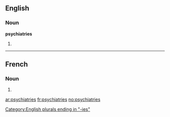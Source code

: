 ==English==

===Noun===
'''psychiatries'''

# {{plural of|psychiatry}}

[[Category:English plurals ending in "-ies"]]

----

==French==

===Noun===
{{infl|fr|plural}} {{f|p}}

# {{plural of|psychiatrie|lang=fr}}

[[ar:psychiatries]]
[[fr:psychiatries]]
[[no:psychiatries]]